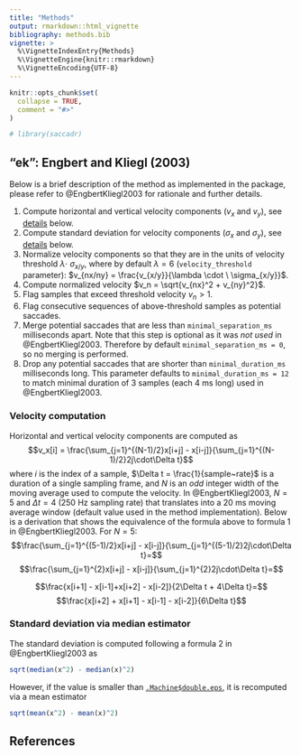 ```yaml
---
title: "Methods"
output: rmarkdown::html_vignette
bibliography: methods.bib 
vignette: >
  %\VignetteIndexEntry{Methods}
  %\VignetteEngine{knitr::rmarkdown}
  %\VignetteEncoding{UTF-8}
---
```


```r
knitr::opts_chunk$set(
  collapse = TRUE,
  comment = "#>"
)
```

```r
# library(saccadr)
```

## "ek": Engbert and Kliegl (2003)

Below is a brief description of the method as implemented in the package, please refer to @EngbertKliegl2003 for rationale and further details.

1. Compute horizontal and vertical velocity components ($v_x$ and $v_y$), see [details](#ek-vel) below.
2. Compute standard deviation for velocity components ($\sigma_x$ and $\sigma_y$), see [details](#ek-sd) below.
3. Normalize velocity components so that they are in the units of velocity threshold $\lambda \cdot \ \sigma_{x/y}$, where by default $\lambda=6$ (`velocity_threshold` parameter): $v_{nx/ny} = \frac{v_{x/y}}{\lambda \cdot \ \sigma_{x/y}}$.
4. Compute normalized velocity $v_n = \sqrt{v_{nx}^2 + v_{ny}^2}$.
5. Flag samples that exceed threshold velocity $v_n > 1$.
6. Flag consecutive sequences of above-threshold samples as potential saccades.
7. Merge potential saccades that are less than `minimal_separation_ms` milliseconds apart. Note that this step is optional as it was _not used_ in @EngbertKliegl2003. Therefore by default `minimal_separation_ms = 0`, so no merging is performed.
8. Drop any potential saccades that are shorter than `minimal_duration_ms` milliseconds long. This parameter defaults to `minimal_duration_ms = 12` to match minimal duration of 3 samples (each 4 ms long) used in @EngbertKliegl2003.

### Velocity computation {#ek-vel}
Horizontal and vertical velocity components are computed as
$$v_x[i] = \frac{\sum_{j=1}^{(N-1)/2}x[i+j] - x[i-j]}{\sum_{j=1}^{(N-1)/2}2j\cdot\Delta t}$$
where $i$ is the index of a sample, $\Delta t = \frac{1}{sample~rate}$ is a duration of a single sampling frame, and $N$ is an _odd_ integer width of the moving average used to compute the velocity. In @EngbertKliegl2003, $N=5$ and $\Delta t = 4$ (250 Hz sampling rate) that translates into a 20 ms moving average window (default value used in the method implementation). Below is a derivation that shows the equivalence of the formula above to formula 1 in @EngbertKliegl2003.  For $N=5$:
$$\frac{\sum_{j=1}^{(5-1)/2}x[i+j] - x[i-j]}{\sum_{j=1}^{(5-1)/2}2j\cdot\Delta t}=$$
$$\frac{\sum_{j=1}^{2}x[i+j] - x[i-j]}{\sum_{j=1}^{2}2j\cdot\Delta t}=$$

$$\frac{x[i+1] - x[i-1]+x[i+2] - x[i-2]}{2\Delta t + 4\Delta t}=$$
$$\frac{x[i+2] + x[i+1] - x[i-1] - x[i-2]}{6\Delta t}$$

### Standard deviation via median estimator {#ek-sd}
The standard deviation is computed following a formula 2 in @EngbertKliegl2003 as
```r
sqrt(median(x^2) - median(x)^2)
```

However, if the value is smaller than [`.Machine$double.eps`](https://stat.ethz.ch/R-manual/R-devel/library/base/html/zMachine.html), it is recomputed via a mean estimator
```r
sqrt(mean(x^2) - mean(x)^2)
```


## References
